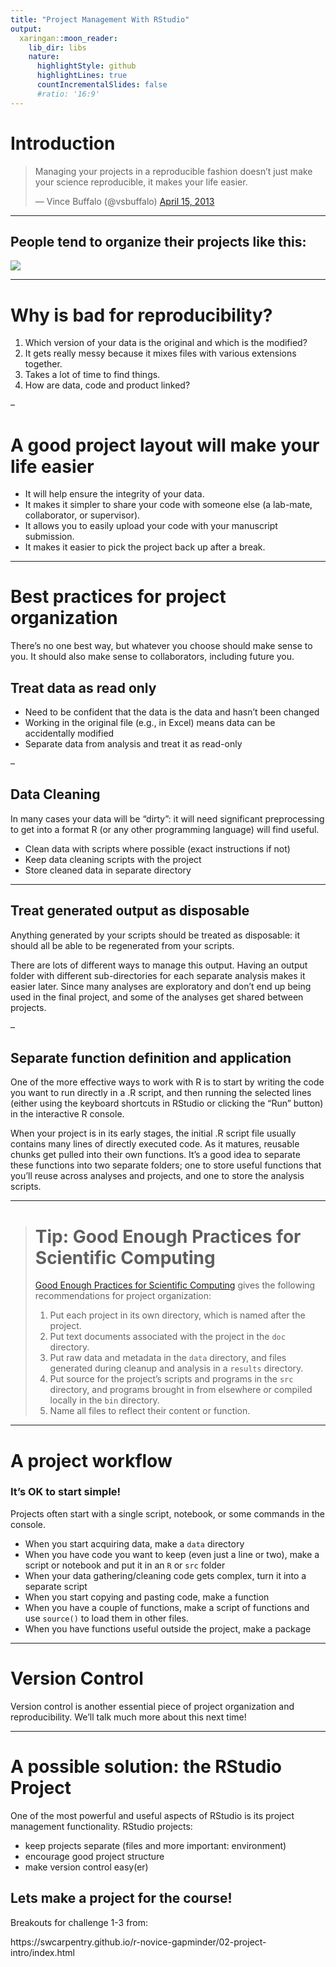 ```yaml
---
title: "Project Management With RStudio"
output:
  xaringan::moon_reader:
    lib_dir: libs
    nature:
      highlightStyle: github
      highlightLines: true
      countIncrementalSlides: false
      #ratio: '16:9'
---
```



# Introduction

<blockquote class="twitter-tweet"><p>Managing your projects in a reproducible fashion doesn't just make your science reproducible, it makes your life easier.</p>— Vince Buffalo (@vsbuffalo) <a href="https://twitter.com/vsbuffalo/status/323638476153167872">April 15, 2013</a></blockquote>
<script async src="//platform.twitter.com/widgets.js" charset="utf-8"></script>

---

## People tend to organize their projects like this:

![](images/bad_layout.png)

---

# Why is bad for reproducibility?

1. Which version of your data is
the original and which is the modified?
2. It gets really messy because it mixes files with various
extensions together.
3. Takes a lot of time to find
things.
4. How are data, code and product linked?

--

# A good project layout will make your life easier

* It will help ensure the integrity of your data.
* It makes it simpler to share your code with someone else
(a lab-mate, collaborator, or supervisor).
* It allows you to easily upload your code with your manuscript submission.
* It makes it easier to pick the project back up after a break.

---

# Best practices for project organization

There's no one best way, but whatever you choose should make sense to you. It should also make sense to collaborators, including future you.

## Treat data as read only

* Need to be confident that the data is the data and hasn't been changed
* Working in the original file (e.g., in Excel) means data can be accidentally modified
* Separate data from analysis and treat it as read-only

--

## Data Cleaning

In many cases your data will be "dirty": it will need significant preprocessing
to get into a format R (or any other programming language) will find useful.

* Clean data with scripts where possible (exact instructions if not)
* Keep data cleaning scripts with the project
* Store cleaned data in separate directory

---

## Treat generated output as disposable

Anything generated by your scripts should be treated as disposable: it should
all be able to be regenerated from your scripts.

There are lots of different ways to manage this output. Having an output folder
with different sub-directories for each separate analysis makes it easier later.
Since many analyses are exploratory and don't end up being used in the final
project, and some of the analyses get shared between projects.

--

## Separate function definition and application

One of the more effective ways to work with R is to start by writing the code you want to run directly in a .R script, and then running the selected lines (either using the keyboard shortcuts in RStudio or clicking the "Run" button) in the interactive R console.

When your project is in its early stages, the initial .R script file usually contains many lines of directly executed code. As it matures, reusable chunks get pulled into their own functions. It's a good idea to separate these functions into two separate folders; one to store useful functions that you'll reuse across analyses and projects, and one to store the analysis scripts.

---

> # Tip: Good Enough Practices for Scientific Computing
>
> [Good Enough Practices for Scientific Computing](https://github.com/swcarpentry/good-enough-practices-in-scientific-computing/blob/gh-pages/good-enough-practices-for-scientific-computing.pdf) gives the following recommendations for project organization:
>
> 1. Put each project in its own directory, which is named after the project.
> 2. Put text documents associated with the project in the `doc` directory.
> 3. Put raw data and metadata in the `data` directory, and files generated during cleanup and analysis in a `results` directory.
> 4. Put source for the project's scripts and programs in the `src` directory, and programs brought in from elsewhere or compiled locally in the `bin` directory.
> 5. Name all files to reflect their content or function.

---

# A project workflow

### It's **OK** to start simple!

Projects often start with a single script, notebook, or some commands in the console.

* When you start acquiring data, make a `data` directory
* When you have code you want to keep (even just a line or two), make a script or notebook and put it in an `R` or `src` folder
* When your data gathering/cleaning code gets complex, turn it into a separate script
* When you start copying and pasting code, make a function
* When you have a couple of functions, make a script of functions and use `source()` to load them in other files.
* When you have functions useful outside the project, make a package

---

# Version Control

Version control is another essential piece of project organization and reproducibility. We'll talk much more about this next time!

---

# A possible solution: the RStudio Project

One of the most powerful and useful aspects of RStudio is its project management functionality. RStudio projects:

* keep projects separate (files and more important: environment)
* encourage good project structure
* make version control easy(er)

## Lets make a project for the course!

Breakouts for challenge 1-3 from:

https://swcarpentry.github.io/r-novice-gapminder/02-project-intro/index.html
